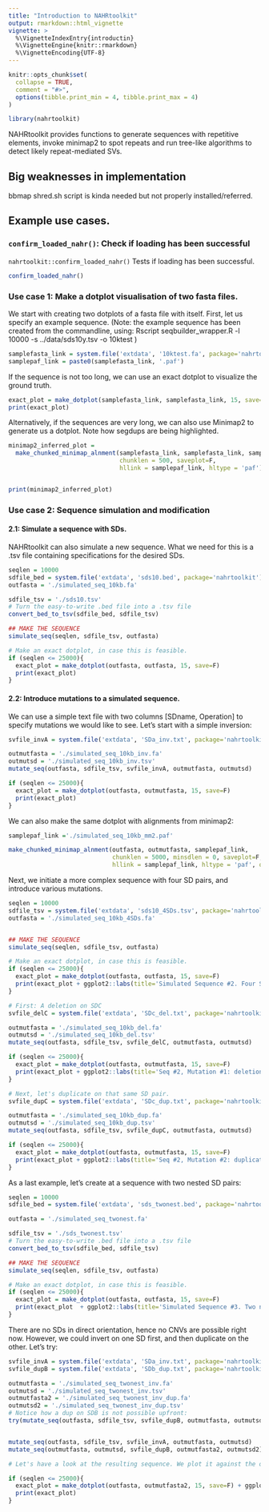 ```yaml
---
title: "Introduction to NAHRtoolkit"
output: rmarkdown::html_vignette
vignette: >
  %\VignetteIndexEntry{introductin}
  %\VignetteEngine{knitr::rmarkdown}
  %\VignetteEncoding{UTF-8}
---
```


```r
knitr::opts_chunk$set(
  collapse = TRUE,
  comment = "#>",
  options(tibble.print_min = 4, tibble.print_max = 4)
)
```

```r
library(nahrtoolkit)
```

NAHRtoolkit provides functions to generate sequences with repetitive elements, 
invoke minimap2 to spot repeats and run tree-like algorithms to detect likely
repeat-mediated SVs. 

## Big weaknesses in implementation

bbmap shred.sh script is kinda needed but not properly installed/referred.


## Example use cases.

### `confirm_loaded_nahr()`: Check if loading has been successful

`nahrtoolkit::confirm_loaded_nahr()` Tests if loading has been successful.

```r
confirm_loaded_nahr()
```

### Use case 1: Make a dotplot visualisation of two fasta files. 


We start with creating two dotplots of a fasta file with itself. First, let us specify an example sequence.
(Note: the example sequence has been created from the commandline, using: 
Rscript seqbuilder_wrapper.R -l 10000 -s ../data/sds10y.tsv -o 10ktest
)

```r
samplefasta_link = system.file('extdata', '10ktest.fa', package='nahrtoolkit')
samplepaf_link = paste0(samplefasta_link, '.paf')
```

If the sequence is not too long, we can use an exact dotplot to visualize the ground truth.

```r

exact_plot = make_dotplot(samplefasta_link, samplefasta_link, 15, save=F)
print(exact_plot)
```

Alternatively, if the sequences are very long, we can also use Minimap2 to generate us a dotplot. Note how segdups are being highlighted. 

```r

minimap2_inferred_plot = 
  make_chunked_minimap_alnment(samplefasta_link, samplefasta_link, samplepaf_link, 
                               chunklen = 500, saveplot=F, 
                               hllink = samplepaf_link, hltype = 'paf')


print(minimap2_inferred_plot)
```


### Use case 2: Sequence simulation and modification
#### 2.1: Simulate a sequence with SDs. 

NAHRtoolkit can also simulate a new sequence. What we need for this is a .tsv file containing specifications for the desired SDs. 

```r

seqlen = 10000
sdfile_bed = system.file('extdata', 'sds10.bed', package='nahrtoolkit')
outfasta = './simulated_seq_10kb.fa'

sdfile_tsv = './sds10.tsv'
# Turn the easy-to-write .bed file into a .tsv file 
convert_bed_to_tsv(sdfile_bed, sdfile_tsv)

## MAKE THE SEQUENCE
simulate_seq(seqlen, sdfile_tsv, outfasta)

# Make an exact dotplot, in case this is feasible.
if (seqlen <= 25000){
  exact_plot = make_dotplot(outfasta, outfasta, 15, save=F)
  print(exact_plot)
}
```

#### 2.2: Introduce mutations to a simulated sequence. 

We can use a simple text file with two columns [SDname, Operation] to specify mutations we would like to see. Let's start with a simple inversion:

```r

svfile_invA = system.file('extdata', 'SDa_inv.txt', package='nahrtoolkit')

outmutfasta = './simulated_seq_10kb_inv.fa'
outmutsd = './simulated_seq_10kb_inv.tsv'
mutate_seq(outfasta, sdfile_tsv, svfile_invA, outmutfasta, outmutsd)

if (seqlen <= 25000){
  exact_plot = make_dotplot(outfasta, outmutfasta, 15, save=F)
  print(exact_plot)
}
```

We can also make the same dotplot with alignments from minimap2: 

```r
samplepaf_link ='./simulated_seq_10kb_mm2.paf'

make_chunked_minimap_alnment(outfasta, outmutfasta, samplepaf_link, 
                             chunklen = 5000, minsdlen = 0, saveplot=F, 
                             hllink = samplepaf_link, hltype = 'paf', quadrantsize = 500000)
```

Next, we initiate a more complex sequence with four SD pairs, and introduce various mutations.

```r

seqlen = 10000
sdfile_tsv = system.file('extdata', 'sds10_4SDs.tsv', package='nahrtoolkit')
outfasta = './simulated_seq_10kb_4SDs.fa'


## MAKE THE SEQUENCE
simulate_seq(seqlen, sdfile_tsv, outfasta)

# Make an exact dotplot, in case this is feasible.
if (seqlen <= 25000){
  exact_plot = make_dotplot(outfasta, outfasta, 15, save=F)
  print(exact_plot + ggplot2::labs(title='Simulated Sequence #2. Four SD pairs.'))
}

# First: A deletion on SDC
svfile_delC = system.file('extdata', 'SDc_del.txt', package='nahrtoolkit')

outmutfasta = './simulated_seq_10kb_del.fa'
outmutsd = './simulated_seq_10kb_del.tsv'
mutate_seq(outfasta, sdfile_tsv, svfile_delC, outmutfasta, outmutsd)

if (seqlen <= 25000){
  exact_plot = make_dotplot(outfasta, outmutfasta, 15, save=F)
  print(exact_plot + ggplot2::labs(title='Seq #2, Mutation #1: deletion on SDC'))
}

# Next, let's duplicate on that same SD pair. 
svfile_dupC = system.file('extdata', 'SDc_dup.txt', package='nahrtoolkit')

outmutfasta = './simulated_seq_10kb_dup.fa'
outmutsd = './simulated_seq_10kb_dup.tsv'
mutate_seq(outfasta, sdfile_tsv, svfile_dupC, outmutfasta, outmutsd)

if (seqlen <= 25000){
  exact_plot = make_dotplot(outfasta, outmutfasta, 15, save=F)
  print(exact_plot + ggplot2::labs(title='Seq #2, Mutation #2: duplication on SDC'))
}
```
As a last example, let's create at a sequence with two nested SD pairs: 

```r

seqlen = 10000
sdfile_bed = system.file('extdata', 'sds_twonest.bed', package='nahrtoolkit')

outfasta = './simulated_seq_twonest.fa'

sdfile_tsv = './sds_twonest.tsv'
# Turn the easy-to-write .bed file into a .tsv file 
convert_bed_to_tsv(sdfile_bed, sdfile_tsv)

## MAKE THE SEQUENCE
simulate_seq(seqlen, sdfile_tsv, outfasta)

# Make an exact dotplot, in case this is feasible.
if (seqlen <= 25000){
  exact_plot = make_dotplot(outfasta, outfasta, 15, save=F)
  print(exact_plot  + ggplot2::labs(title='Simulated Sequence #3. Two nested SD pairs in indirect orientation.'))
}
```

There are no SDs in direct orientation, hence no CNVs are possible right now. However, we could invert on one SD first, and then duplicate on the other. Let's try: 

```r
svfile_invA = system.file('extdata', 'SDa_inv.txt', package='nahrtoolkit')
svfile_dupB = system.file('extdata', 'SDb_dup.txt', package='nahrtoolkit')

outmutfasta = './simulated_seq_twonest_inv.fa'
outmutsd = './simulated_seq_twonest_inv.tsv'
outmutfasta2 = './simulated_seq_twonest_inv_dup.fa'
outmutsd2 = './simulated_seq_twonest_inv_dup.tsv'
# Notice how a dup on SDB is not possible upfront:
try(mutate_seq(outfasta, sdfile_tsv, svfile_dupB, outmutfasta, outmutsd))


mutate_seq(outfasta, sdfile_tsv, svfile_invA, outmutfasta, outmutsd)
mutate_seq(outmutfasta, outmutsd, svfile_dupB, outmutfasta2, outmutsd2)

# Let's have a look at the resulting sequence. We plot it against the orig seq. 

if (seqlen <= 25000){
  exact_plot = make_dotplot(outfasta, outmutfasta2, 15, save=F) + ggplot2::labs(title='Simulated Sequence #3. Double mutation: INV + DUP')
  print(exact_plot)
}
```


















